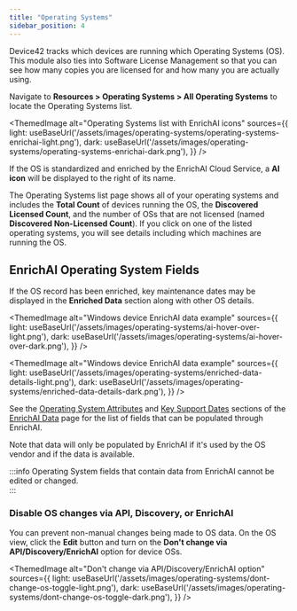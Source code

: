 ```yaml
---
title: "Operating Systems"
sidebar_position: 4
---
```



Device42 tracks which devices are running which Operating Systems (OS). This module also ties into Software License Management so that you can see how many copies you are licensed for and how many you are actually using.

Navigate to **Resources > Operating Systems > All Operating Systems** to locate the Operating Systems list.

<ThemedImage
  alt="Operating Systems list with EnrichAI icons"
  sources={{
    light: useBaseUrl('/assets/images/operating-systems/operating-systems-enrichai-light.png'),
    dark: useBaseUrl('/assets/images/operating-systems/operating-systems-enrichai-dark.png'),
  }}
/>

If the OS is standardized and enriched by the EnrichAI Cloud Service, a **AI icon** will be displayed to the right of its name.

The Operating Systems list page shows all of your operating systems and includes the **Total Count** of devices running the OS, the **Discovered Licensed Count**, and the number of OSs that are not licensed (named **Discovered Non-Licensed Count**). If you click on one of the listed operating systems, you will see details including which machines are running the OS.

## EnrichAI Operating System Fields

If the OS record has been enriched, key maintenance dates may be displayed in the **Enriched Data** section along with other OS details.

<ThemedImage
  alt="Windows device EnrichAI data example"
  sources={{
    light: useBaseUrl('/assets/images/operating-systems/ai-hover-over-light.png'),
    dark: useBaseUrl('/assets/images/operating-systems/ai-hover-over-dark.png'),
  }}
/>

<ThemedImage
  alt="Windows device EnrichAI data example"
  sources={{
    light: useBaseUrl('/assets/images/operating-systems/enriched-data-details-light.png'),
    dark: useBaseUrl('/assets/images/operating-systems/enriched-data-details-dark.png'),
  }}
/>

See the [Operating System Attributes](auto-discovery/enrichai-data/index.mdx#operating-system-attributes) and [Key Support Dates](auto-discovery/enrichai-data/index.mdx#key-support-dates) sections of the [EnrichAI Data](auto-discovery/enrichai-data/#operating-system-attributes) page for the list of fields that can be populated through EnrichAI.

Note that data will only be populated by EnrichAI if it's used by the OS vendor and if the data is available.

:::info
Operating System fields that contain data from EnrichAI cannot be edited or changed.  
:::

### Disable OS changes via API, Discovery, or EnrichAI

You can prevent non-manual changes being made to OS data. On the OS view, click the **Edit** button and turn on the **Don't change via API/Discovery/EnrichAI** option for device OSs.

<ThemedImage
  alt="Don't change via API/Discovery/EnrichAI option"
  sources={{
    light: useBaseUrl('/assets/images/operating-systems/dont-change-os-toggle-light.png'),
    dark: useBaseUrl('/assets/images/operating-systems/dont-change-os-toggle-dark.png'),
  }}
/>
